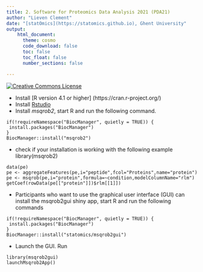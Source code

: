 ```yaml
---
title: 2. Software for Proteomics Data Analysis 2021 (PDA21) 
author: "Lieven Clement"
date: "[statOmics](https://statomics.github.io), Ghent University"
output:
    html_document:
      theme: cosmo      
      code_download: false
      toc: false
      toc_float: false
      number_sections: false

---
```


<a rel="license" href="https://creativecommons.org/licenses/by-nc-sa/4.0"><img alt="Creative Commons License" style="border-width:0" src="https://i.creativecommons.org/l/by-nc-sa/4.0/88x31.png" /></a>

- Install [R version 4.1 or higher] (https://cran.r-project.org/)
- Install [Rstudio](https://www.rstudio.com/products/rstudio/download/)
- Install *msqrob2*, start R and run the following command.

```
if(!requireNamespace("BiocManager", quietly = TRUE)) {
 install.packages("BiocManager")
}
BiocManager::install("msqrob2")
```


- check if your installation is working with the following example
library(msqrob2)

``` 
data(pe)
pe <- aggregateFeatures(pe,i="peptide",fcol="Proteins",name="protein")
pe <- msqrob(pe,i="protein",formula=~condition,modelColumnName="rlm")
getCoef(rowData(pe[["protein"]])$rlm[[1]])
```



- Participants who want to use the graphical user interface (GUI) can install the msqrob2gui shiny app, start R and run the following commands

```
if(!requireNamespace("BiocManager", quietly = TRUE)) {
 install.packages("BiocManager")
}
BiocManager::install("statomics/msqrob2gui")
```

- Launch the GUI. Run 

```
library(msqrob2gui)
launchMsqrob2App()
```